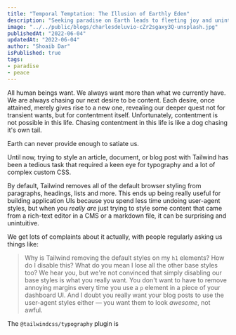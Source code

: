 ```yaml
---
title: "Temporal Temptation: The Illusion of Earthly Eden"
description: "Seeking paradise on Earth leads to fleeting joy and unintended destruction."
image: "../../public/blogs/charlesdeluvio-cZr2sgaxy3Q-unsplash.jpg"
publishedAt: "2022-06-04"
updatedAt: "2022-06-04"
author: "Shoaib Dar"
isPublished: true
tags:
- paradise
- peace
---
```


All human beings want. We always want more than what we currently have. We are always chasing our next desire to be content.
Each desire, once attained, merely gives rise to a new one, revealing our deeper quest not for transient wants, but for contentment itself.
Unfortunately, contentment is not possible in this life. Chasing contentment in this life is like a dog chasing it's own tail.


Earth can never provide enough to satiate us. 



Until now, trying to style an article, document, or blog post with Tailwind has been a tedious task that required a keen eye for typography and a lot of complex custom CSS.

By default, Tailwind removes all of the default browser styling from paragraphs, headings, lists and more. This ends up being really useful for building application UIs because you spend less time undoing user-agent styles, but when you _really are_ just trying to style some content that came from a rich-text editor in a CMS or a markdown file, it can be surprising and unintuitive.

We get lots of complaints about it actually, with people regularly asking us things like:

> Why is Tailwind removing the default styles on my `h1` elements? How do I disable this? What do you mean I lose all the other base styles too?
> We hear you, but we're not convinced that simply disabling our base styles is what you really want. You don't want to have to remove annoying margins every time you use a `p` element in a piece of your dashboard UI. And I doubt you really want your blog posts to use the user-agent styles either — you want them to look _awesome_, not awful.

The `@tailwindcss/typography` plugin is